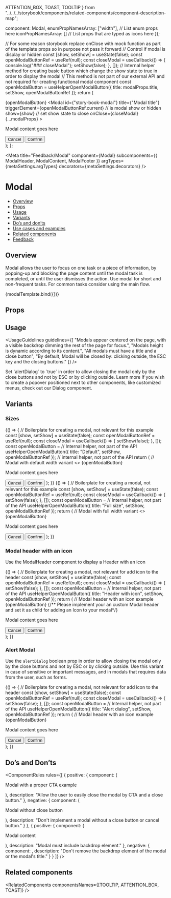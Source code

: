   ATTENTION_BOX,
  TOAST,
  TOOLTIP
} from "../../../storybook/components/related-components/component-description-map";

  component: Modal,
  enumPropNamesArray: ["width"], // List enum props here
  iconPropNamesArray: [] // List props that are typed as icons here
});

  // For some reason storybook replace onClose with mock function as part of the template props so in purpose not pass it forward
  // Control if modal is display or hidden
  const [show, setShow] = useState(false);
  const openModalButtonRef = useRef(null);
  const closeModal = useCallback(() => {
    console.log("### closeModal");
    setShow(false);
  }, []);
  // Internal helper method for creating basic button which change the show state to true in order to display the modal
  // This method is not part of our external API and not required for creating functional modal component
  const openModalButton = useHelperOpenModalButton({ title: modalProps.title, setShow, openModalButtonRef });
  return (
    <div>
      {openModalButton}
      <Modal
        id={"story-book-modal"}
        title={"Modal title"}
        triggerElement={openModalButtonRef.current}
        // is modal show or hidden
        show={show}
        // set show state to close
        onClose={closeModal}
        {...modalProps}
      >
        <ModalContent>
          <p className="modal-content">Modal content goes here</p>
        </ModalContent>
        <ModalFooter>
          <Flex justify={Flex.justify.END} gap={12}>
            <Button onClick={closeModal} kind={Button.kinds.TERTIARY}>
              Cancel
            </Button>
            <Button onClick={closeModal}>Confirm</Button>
          </Flex>
        </ModalFooter>
      </Modal>
    </div>
  );
};

<Meta
  title="Feedback/Modal"
  component={Modal}
  subcomponents={{ ModalHeader, ModalContent, ModalFooter }}
  argTypes={metaSettings.argTypes}
  decorators={metaSettings.decorators}
/>

<!--- Component documentation -->

# Modal

- [Overview](#overview)
- [Props](#props)
- [Usage](#usage)
- [Variants](#variants)
- [Do’s and don’ts](#dos-and-donts)
- [Use cases and examples](#use-cases-and-examples)
- [Related components](#related-components)
- [Feedback](#feedback)

## Overview

Modal allows the user to focus on one task or a piece of information, by popping-up and blocking the page content until the modal task is completed, or until the user dismisses the action.
Use modal for short and non-frequent tasks. For common tasks consider using the main flow.

<Canvas>
  <Story name="Overview">{modalTemplate.bind({})}</Story>
</Canvas>

## Props

<ArgsTable story="Overview" />

## Usage

<UsageGuidelines
  guidelines={[
    "Modals appear centered on the page, with a visible backdrop dimming the rest of the page for focus.",
    "Modals height is dynamic according to its content.",
    "All modals must have a title and a close button",
    "By default, Modal will be closed by: clicking outside, the ESC key and the closing buttons."
  ]}
/>

<Tip>
  Set `alertDialog` to `true` in order to allow closing the modal only by the close buttons and not by ESC or by
  clicking outside. <Link>Learn more</Link>
</Tip>
<Tip>
  If you wish to create a popover positioned next to other components, like customized menus, check out our Dialog
  component.
</Tip>

## Variants

### Sizes

<Canvas>
  <Story name="Width variants - Normal">
    {() => {
      // Boilerplate for creating a modal, not relevant for this example
      const [show, setShow] = useState(false);
      const openModalButtonRef = useRef(null);
      const closeModal = useCallback(() => {
        setShow(false);
      }, []);
      const openModalButton = // Internal helper, not part of the API
        useHelperOpenModalButton({ title: "Default", setShow, openModalButtonRef }); // internal helper, not part of the API
      return (
        // Modal with default width variant
        <>
          {openModalButton}
          <Modal
            id="story-book-modal"
            title="Modal title"
            triggerElement={openModalButtonRef.current}
            show={show}
            onClose={closeModal}
            // Width prop effects on the modal width
            width={Modal.width.DEFAULT}
          >
            <ModalContent>
              <p className="modal-content">Modal content goes here</p>
            </ModalContent>
            <ModalFooter>
              <Flex justify={Flex.justify.END} gap={12}>
                <Button onClick={closeModal} kind={Button.kinds.TERTIARY}>
                  Cancel
                </Button>
                <Button onClick={closeModal}>Confirm</Button>
              </Flex>
            </ModalFooter>
          </Modal>
        </>
      );
    }}
  </Story>
  <Story name="Width variants - Full">
    {() => {
      // Boilerplate for creating a modal, not relevant for this example
      const [show, setShow] = useState(false);
      const openModalButtonRef = useRef(null);
      const closeModal = useCallback(() => {
        setShow(false);
      }, []);
      const openModalButton = // Internal helper, not part of the API
        useHelperOpenModalButton({ title: "Full size", setShow, openModalButtonRef });
      return (
        // Modal with full width variant
        <>
          {openModalButton}
          <Modal
            id="story-book-modal"
            title="Modal title"
            triggerElement={openModalButtonRef.current}
            show={show}
            onClose={closeModal}
            // Width prop effects on the modal width
            width={Modal.width.FULL_WIDTH}
          >
            <ModalContent>
              <p className="modal-content">Modal content goes here</p>
            </ModalContent>
            <ModalFooter>
              <Flex justify={Flex.justify.END} gap={12}>
                <Button onClick={closeModal} kind={Button.kinds.TERTIARY}>
                  Cancel
                </Button>
                <Button onClick={closeModal}>Confirm</Button>
              </Flex>
            </ModalFooter>
          </Modal>
        </>
      );
    }}
  </Story>
</Canvas>

### Modal header with an icon

Use the ModalHeader component to display a Header with an icon

<Canvas>
  <Story name="Modal with icon">
    {() => {
      // Boilerplate for creating a modal, not relevant for add icon to the header
      const [show, setShow] = useState(false);
      const openModalButtonRef = useRef(null);
      const closeModal = useCallback(() => {
        setShow(false);
      }, []);
      const openModalButton = // Internal helper, not part of the API
        useHelperOpenModalButton({
          title: "Header with icon",
          setShow,
          openModalButtonRef
        });
      return (
        // Modal header with an icon example
        <div>
          {openModalButton}
          <Modal
            id={"story-book-modal"}
            title="Modal header with an Icon"
            triggerElement={openModalButtonRef.current}
            show={show}
            onClose={closeModal}
            closeButtonAriaLabel={"close"}
            width={Modal.width.DEFAULT}
          >
            {/** Please implement your an custom Modal header and set it as child for adding an Icon to your modal*/}
            <ModalHeader title={"Modal Title"} icon={Settings} />
            <ModalContent>
              <p className="modal-content">Modal content goes here</p>
            </ModalContent>
            <ModalFooter>
              <Flex justify={Flex.justify.END} gap={12}>
                <Button onClick={closeModal} kind={Button.kinds.TERTIARY}>
                  Cancel
                </Button>
                <Button onClick={closeModal}>Confirm</Button>
              </Flex>
            </ModalFooter>
          </Modal>
        </div>
      );
    }}
  </Story>
</Canvas>

### Alert Modal

Use the `alertDialog` boolean prop in order to allow closing the modal only by the close buttons and not by ESC or by
clicking outside. Use this variant in case of sensitive or important messages, and in modals that requires data from the user, such as forms.

<Canvas>
  <Story name="Alert Modal">
    {() => {
      // Boilerplate for creating a modal, not relevant for add icon to the header
      const [show, setShow] = useState(false);
      const openModalButtonRef = useRef(null);
      const closeModal = useCallback(() => {
        setShow(false);
      }, []);
      const openModalButton = // Internal helper, not part of the API
        useHelperOpenModalButton({
          title: "Alert dialog",
          setShow,
          openModalButtonRef
        });
      return (
        // Modal header with an icon example
        <div>
          {openModalButton}
          <Modal
            alertDialog // this makes your modal as alert dialog
            id="story-book-modal"
            title="Alert modal"
            triggerElement={openModalButtonRef.current}
            show={show}
            onClose={closeModal}
          >
            <ModalContent>
              <p className="modal-content">Modal content goes here</p>
            </ModalContent>
            <ModalFooter>
              <Flex justify={Flex.justify.END} gap={12}>
                <Button onClick={closeModal} kind={Button.kinds.TERTIARY}>
                  Cancel
                </Button>
                <Button onClick={closeModal}>Confirm</Button>
              </Flex>
            </ModalFooter>
          </Modal>
        </div>
      );
    }}
  </Story>
</Canvas>

## Do’s and Don’ts

<ComponentRules
  rules={[
    {
      positive: {
        component: (
          <ModalExampleWrapper bestPractice modalTitle="Modal title" buttonTitle="Click here">
            <p>Modal with a proper CTA example</p>
          </ModalExampleWrapper>
        ),
        description: "Allow the user to easily close the modal by CTA and a close button."
      },
      negative: {
        component: (
          <ModalExampleWrapper bestPractice={false} hideCloseButton modalTitle="Modal title" buttonTitle="Click here">
            <p>Modal without close button</p>
          </ModalExampleWrapper>
        ),
        description: "Don't implement a modal without a close button or cancel button."
      }
    },
    {
      positive: {
        component: (
          <ModalExampleWrapper bestPractice modalTitle="Modal title" buttonTitle="Click here">
            <p>Modal content</p>
          </ModalExampleWrapper>
        ),
        description: "Modal must include backdrop element."
      },
      negative: {
        component: <DialogAsModalBadExample />,
        description: "Don't remove the backdrop element of the modal or the modal's title."
      }
    }
  ]}
/>

## Related components

<RelatedComponents componentsNames={[TOOLTIP, ATTENTION_BOX, TOAST]} />
